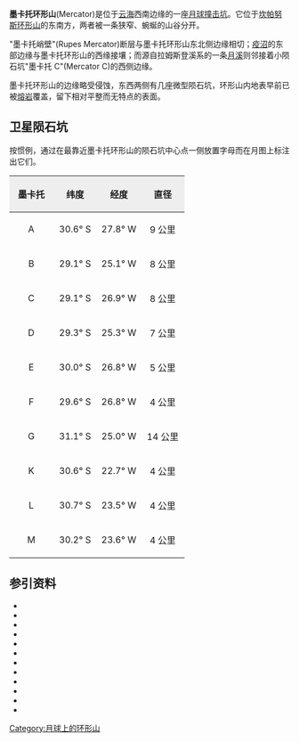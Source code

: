 {{no footnotes|time=2016-02-20T15:37:06+00:00}}
{{lunar crater data|
 image=|240px|
 caption=月球轨道器4号拍摄的图像|
 latitude=29.3|
 N_or_S=S|
 longitude=26.1|
 E_or_W=W|
 diameter=47 公里|
 depth=1.8 公里|
 colong=26|
 eponym=[[杰拉杜斯·麦卡托|杰拉杜斯·墨卡托]]}}
'''墨卡托环形山'''(Mercator)是位于[[云海|云海]]西南边缘的一座[[月球|月球]][[撞击坑|撞击坑]]。它位于[[坎帕努斯环形山|坎帕努斯环形山]]的东南方，两者被一条狭窄、蜿蜒的山谷分开。

"墨卡托峭壁"(Rupes Mercator)断层与墨卡托环形山东北侧边缘相切；[[疫沼|疫沼]]的东部边缘与墨卡托环形山的西缘接壤；而源自拉姆斯登溪系的一条[[月溪|月溪]]则邻接着小陨石坑"墨卡托 C"(Mercator C)的西侧边缘。

墨卡托环形山的边缘略受侵蚀，东西两侧有几座微型陨石坑，环形山内地表早前已被[[熔岩|熔岩]]覆盖，留下相对平整而无特点的表面。

==卫星陨石坑==
按惯例，通过在最靠近墨卡托环形山的陨石坑中心点一侧放置字母而在月图上标注出它们。

{| class="wikitable"
!width="25%" style="background:#eeeeee;" |墨卡托 
!width="25%" style="background:#eeeeee;" |纬度
!width="25%" style="background:#eeeeee;" |经度
!width="25%" style="background:#eeeeee;" |直径
|-
|align="center"|A
|align="center"|30.6° S
|align="center"|27.8° W
|align="center"|9 公里
|-
|align="center"|B
|align="center"|29.1° S
|align="center"|25.1° W
|align="center"|8 公里
|-
|align="center"|C
|align="center"|29.1° S
|align="center"|26.9° W
|align="center"|8 公里
|-
|align="center"|D
|align="center"|29.3° S
|align="center"|25.3° W
|align="center"|7 公里
|-
|align="center"|E
|align="center"|30.0° S
|align="center"|26.8° W
|align="center"|5 公里
|-
|align="center"|F
|align="center"|29.6° S
|align="center"|26.8° W
|align="center"|4 公里
|-
|align="center"|G
|align="center"|31.1° S
|align="center"|25.0° W
|align="center"|14 公里
|-
|align="center"|K
|align="center"|30.6° S
|align="center"|22.7° W
|align="center"|4 公里
|-
|align="center"|L
|align="center"|30.7° S
|align="center"|23.5° W
|align="center"|4 公里
|-
|align="center"|M
|align="center"|30.2° S
|align="center"|23.6° W
|align="center"|4 公里
|}

==参引资料==
{{refbegin}}
* {{cite book
  | last1 = Andersson
  | first1 = L. E.
  | last2 = Whitaker
  | first2 = E. A.
  | authorlink2 = Ewen Whitaker
  | date = 1982
  | title = [[NASA|NASA]] Catalogue of Lunar Nomenclature
  | publisher = NASA RP-1097
  | ref = harv
  }}
* {{cite web
  | last = Blue
  | first = Jennifer
  | date = July 25, 2007
  | title = Gazetteer of Planetary Nomenclature
  | publisher = [[United_States_Geological_Survey|USGS]]
  | url = http://planetarynames.wr.usgs.gov/
  | accessdate = 2007-08-05
  | ref = harv
  | archive-date = 2018-12-25
  | archive-url = https://web.archive.org/web/20181225170157/https://planetarynames.wr.usgs.gov/
  | dead-url = no
  }}
* {{cite book
  | last1 = Bussey
  | first1 = B.
  | authorlink1 = Ben Bussey
  | last2 = Spudis
  | first2 = P.
  | authorlink2 = Paul Spudis
  | date = 2004
  | title = The Clementine Atlas of the Moon
  | publisher = Cambridge University Press
  | location = New York
  | isbn = 978-0-521-81528-4
  | ref = harv
  }}
* {{cite book
  | last1 = Cocks
  | first1 = Elijah E.
  | last2 = Cocks
  | first2 = Josiah C.
  | date = 1995
  | title = Who's Who on the Moon: A Biographical Dictionary of Lunar Nomenclature
  | url = https://archive.org/details/isbn_9780936389271
  | publisher = Tudor Publishers
  | isbn = 978-0-936389-27-1
  | ref = harv
  }}
* {{cite web
  | last = McDowell
  | first = Jonathan
  | date = July 15, 2007
  | url = http://host.planet4589.org/astro/lunar/
  | title = Lunar Nomenclature
  | publisher = Jonathan's Space Report
  | accessdate = 2007-10-24
  | ref = harv
  | archive-date = 2018-12-25
  | archive-url = https://web.archive.org/web/20181225170156/http://host.planet4589.org/astro/lunar/
  | dead-url = no
  }}
* {{cite journal| last1 = Menzel| first1 = D. H.| last2 = Minnaert| first2 = M.| last3 = Levin| first3 = B.| last4 = Dollfus| first4 = A.| last5 = Bell| first5 = B.| title = Report on Lunar Nomenclature by the Working Group of Commission 17 of the IAU| doi = 10.1007/BF00171763| journal = Space Science Reviews| volume = 12| issue = 2| pages = 136–186| date = 1971| bibcode = 1971SSRv...12..136M| ref = harv}}
* {{cite book
  | first = Patrick
  | last = Moore
  | authorlink = Patrick Moore
  | date = 2001
  | title = On the Moon
  | url = https://archive.org/details/patrickmooreonmo00patr
  | publisher = Sterling Publishing Co.
  | isbn = 978-0-304-35469-6
  | ref = harv
  }}
* {{cite book
  | first = Fred W.
  | last = Price
  | date = 1988
  | title = The Moon Observer's Handbook
  | publisher = Cambridge University Press
  | isbn = 978-0-521-33500-3
  | ref = harv
  }}
* {{cite book
  | last = Rükl
  | first = Antonín
  | authorlink = Antonín Rükl
  | date = 1990
  | title = Atlas of the Moon
  | publisher = Kalmbach Books
  | isbn = 978-0-913135-17-4
  | ref = harv
  }}
* {{cite book
  | last = Webb
  | first = Rev. T. W.
  | authorlink = Thomas William Webb
  | date = 1962
  | title = Celestial Objects for Common Telescopes
  | url = https://archive.org/details/celestialobjects00webb
  | edition = 6th revised
  | publisher = Dover
  | isbn = 978-0-486-20917-3
  | ref = harv
  }}
* {{cite book
  | first = Ewen A.
  | last = Whitaker
  | authorlink = Ewen Whitaker
  | date = 1999
  | title = Mapping and Naming the Moon
  | publisher = Cambridge University Press
  | isbn = 978-0-521-62248-6
  | ref = harv
  }}
* {{cite book
  | first = Peter T.
  | last = Wlasuk
  | date = 2000
  | title = Observing the Moon
  | publisher = Springer
  | isbn = 978-1-85233-193-1
  | ref = harv
 }}
{{refend}}

[[Category:月球上的环形山|Category:月球上的环形山]]
{{月球環形山 (L-N)}}